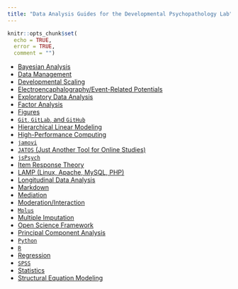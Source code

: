 ```yaml
---
title: "Data Analysis Guides for the Developmental Psychopathology Lab"
---
```


```r
knitr::opts_chunk$set(
  echo = TRUE,
  error = TRUE,
  comment = "")
```

- [Bayesian Analysis](bayesian.html)
- [Data Management](dataManagement.html)
- [Developmental Scaling](developmentalScaling.html)
- [Electroencaphalography/Event-Related Potentials](eegERP.html)
- [Exploratory Data Analysis](eda.html)
- [Factor Analysis](factorAnalysis.html)
- [Figures](figures.html)
- [`Git`, `GitLab`, and `GitHub`](git.html)
- [Hierarchical Linear Modeling](hlm.html)
- [High-Performance Computing](hpc.html)
- [`jamovi`](jamovi.html)
- [`JATOS` (Just Another Tool for Online Studies)](jatos.html)
- [`jsPsych`](jsPsych.html)
- [Item Response Theory](irt.html)
- [LAMP (Linux, Apache, MySQL, PHP)](lamp.html)
- [Longitudinal Data Analysis](lda.html)
- [Markdown](markdown.html)
- [Mediation](sem.html#mediation)
- [Moderation/Interaction](regression.html#moderation)
- [`Mplus`](mplus.html)
- [Multiple Imputation](multipleImputation.html)
- [Open Science Framework](osf.html)
- [Principal Component Analysis](pca.html)
- [`Python`](https://devpsylab.github.io/pythonDataAnalysisGuides)
- [`R`](R.html)
- [Regression](regression.html)
- [`SPSS`](SPSS.html)
- [Statistics](statistics.html)
- [Structural Equation Modeling](sem.html)
